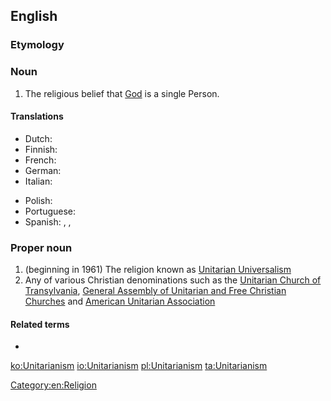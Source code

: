 {{also|unitarianism}}
==English==
{{wikipedia}}

===Etymology===
{{suffix|Unitarian|ism|lang=en}}

===Noun===
{{en-noun|-}}

# The religious belief that [[God]] is a single Person.

====Translations====
{{trans-top|the religious belief that God is a single person}}
* Dutch: {{t|nl|unitarisme|n}}
* Finnish: {{t|fi|unitarianismi}}
* French: {{t+|fr|unitarisme|m}}
* German: {{t|de|Unitarismus|m}}
* Italian: {{t|it|unitarianismo|m}}
{{trans-mid}}
* Polish: {{t|pl|unitarianizm|m}}
* Portuguese: {{t|pt|unitarismo|m}}
* Spanish: {{qualifier|often political, related to the Partido Unitario in Argentina}} {{t+|es|unitarismo|m}}, {{qualifier|usually only religious}} {{t|es|unitarianismo|m}},
{{trans-bottom}}

===Proper noun===
{{en-proper noun}}

# (beginning in 1961) The religion known as [[Unitarian Universalism]]
# Any of various Christian denominations such as the [[w:Unitarian Church of Transylvania|Unitarian Church of Transylvania]], [[w:General Assembly of Unitarian and Free Christian Churches|General Assembly of Unitarian and Free Christian Churches]] and [[w:American Unitarian Association|American Unitarian Association]]

====Related terms====
* {{l|en|unitarianism}}

[[Category:en:Religion]]

[[ko:Unitarianism]]
[[io:Unitarianism]]
[[pl:Unitarianism]]
[[ta:Unitarianism]]